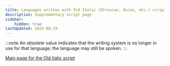 ```yaml
---
title: Languages written with Old Italic (Etruscan, Oscan, etc.) script
description: Supplementary script page
sidebar:
    hidden: true
lastUpdated: 2025-08-29
---
```



:::note
An _obsolete_ value indicates that the writing system is no longer in use for that language; the language may still be spoken.
:::

<WsList script='Ital' />

[Main page for the Old Italic script](/scrlang/scripts/ital)

